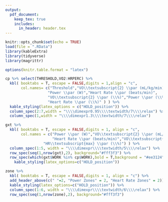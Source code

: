 ```yaml
---
output: 
  pdf_document:
    keep_tex: true
    includes:
      in_header: header.tex
---
```

```r
knitr::opts_chunk$set(echo = TRUE)
load(file = ".RData") 
library(kableExtra)
library(tidyverse) 
library(magrittr)

options(knitr.table.format = "latex")

```

\begin{center}
\textbf{\large \textbf{La Trobe Performance Hub} }
\end{center}
\vspace{2em}
\begin{tabularx}{\textwidth}{r c}
\textbf{Athlete Name:} & `r dem$NAME`\\
\textbf{Date of Birth:} & `r format(dem$TEST_DAT, format = "%d-%b-%Y")`\\
\textbf{Sport:} & \\
\end{tabularx}

\fancysection{Test Details}

\fancysection{Anthropometry Data}

\fancysection{Summary Data}
```r
cp %>% select(THRESHOLD,VO2:HRPERC) %>%
  kbl( booktabs = T, escape = FALSE,digits = 1,align = "c",
       col.names= c("Threshold","VO\\textsubscript{2} \\par (mL/kg/min)",
                   "Power \\par (W)","Heart Rate \\par (beats/min)",
                   "VO\\textsubscript{2} \\par (\\%)","Power \\par (\\%)",
                   "Heart Rate \\par (\\%)" ) ) %>% 
  kable_styling(latex_options = c("HOLD_position")) %>% 
  column_spec(2:7,width = "\\\\dimexpr0.95\\\\textwidth/7\\\\relax") %>% 
  column_spec(1,width = "\\\\dimexpr1.3\\\\textwidth/7\\\\relax")
```
\fancysection{GXT Data}
```r
gxt %>%
  kbl( booktabs = T, escape = FALSE,digits = 1, align = "c",
       col.names = c("Power \\par (W)","VO\\textsubscript{2} \\par (mL/kg/min)",
                     "Heart Rate \\par (beats/min)","VO\\textsubscript{2max} \\par (\\%)",
                 "HR\\textsubscript{max} \\par (\\%)") ) %>% 
  column_spec(1:5, width = "\\\\dimexpr\\\\textwidth/5\\\\relax") %>% 
  row_spec(seq(1,nrow(gxt),2), background="#fff3f3") %>% 
  row_spec(which(gxt$WORK %in% cp$WORK),bold = T,background = "#ee3124",color="white") %>% 
    kable_styling(latex_options=c("HOLD_position"))


```
\newpage
\fancysection{Training Zones Modified Allen \& Coggan}
```r
zone %>% 
  kbl( booktabs = T, escape = FALSE,digits = 1, align = "c") %>% 
  add_header_above(c(" "=2, "Power Zones" = 2, "Heart Rate Zones" = 2)) %>%
  kable_styling(latex_options=c("HOLD_position")) %>% 
  column_spec(1:6, width = "\\\\dimexpr\\\\textwidth/6\\\\relax") %>% 
  row_spec(seq(1,nrow(zone),2), background="#fff3f3")
```



